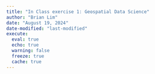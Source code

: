 ```yaml
---
title: "In Class exercise 1: Geospatial Data Science"
author: "Brian Lim"
date: "August 19, 2024"
date-modified: "last-modified"
execute: 
  eval: true
  echo: true
  warning: false
  freeze: true
  cache: true
---
```

